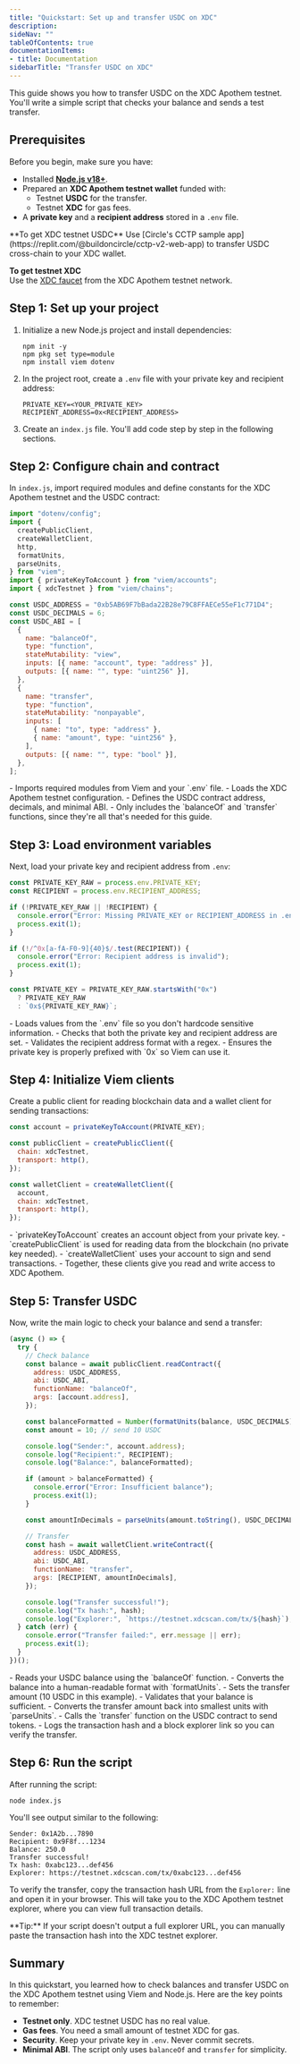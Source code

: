 ```yaml
---
title: "Quickstart: Set up and transfer USDC on XDC"
description: 
sideNav: ""
tableOfContents: true
documentationItems: 
- title: Documentation
sidebarTitle: "Transfer USDC on XDC"
---
```


This guide shows you how to transfer USDC on the XDC Apothem testnet. You'll
write a simple script that checks your balance and sends a test transfer.

## Prerequisites

Before you begin, make sure you have:

- Installed **[Node.js v18+](https://nodejs.org/)**.
- Prepared an **XDC Apothem testnet wallet** funded with:
  - Testnet **USDC** for the transfer.
  - Testnet **XDC** for gas fees.
- A **private key** and a **recipient address** stored in a `.env` file.

<Note>
**To get XDC testnet USDC**  
Use [Circle's CCTP sample app](https://replit.com/@buildoncircle/cctp-v2-web-app)
to transfer USDC cross-chain to your XDC wallet.

**To get testnet XDC**  
Use the [XDC faucet](https://faucet.apothem.network/) from the XDC Apothem
testnet network.
</Note>

## Step 1: Set up your project

1. Initialize a new Node.js project and install dependencies:

   ```shell Shell
   npm init -y
   npm pkg set type=module
   npm install viem dotenv
   ```

2. In the project root, create a `.env` file with your private key and recipient
   address:

   ```shell Shell
   PRIVATE_KEY=<YOUR_PRIVATE_KEY>
   RECIPIENT_ADDRESS=0x<RECIPIENT_ADDRESS>
   ```

3. Create an `index.js` file. You'll add code step by step in the following
   sections.

## Step 2: Configure chain and contract

In `index.js`, import required modules and define constants for the XDC Apothem
testnet and the USDC contract:

```javascript Javascript
import "dotenv/config";
import {
  createPublicClient,
  createWalletClient,
  http,
  formatUnits,
  parseUnits,
} from "viem";
import { privateKeyToAccount } from "viem/accounts";
import { xdcTestnet } from "viem/chains";

const USDC_ADDRESS = "0xb5AB69F7bBada22B28e79C8FFAECe55eF1c771D4";
const USDC_DECIMALS = 6;
const USDC_ABI = [
  {
    name: "balanceOf",
    type: "function",
    stateMutability: "view",
    inputs: [{ name: "account", type: "address" }],
    outputs: [{ name: "", type: "uint256" }],
  },
  {
    name: "transfer",
    type: "function",
    stateMutability: "nonpayable",
    inputs: [
      { name: "to", type: "address" },
      { name: "amount", type: "uint256" },
    ],
    outputs: [{ name: "", type: "bool" }],
  },
];
```

<Accordion icon="circle-info" title="Learn more: Chain and contract configuration">
- Imports required modules from Viem and your `.env` file.
- Loads the XDC Apothem testnet configuration.
- Defines the USDC contract address, decimals, and minimal ABI.
- Only includes the `balanceOf` and `transfer` functions, since they're all
  that's needed for this guide.
</Accordion>

## Step 3: Load environment variables

Next, load your private key and recipient address from `.env`:

```javascript Javascript
const PRIVATE_KEY_RAW = process.env.PRIVATE_KEY;
const RECIPIENT = process.env.RECIPIENT_ADDRESS;

if (!PRIVATE_KEY_RAW || !RECIPIENT) {
  console.error("Error: Missing PRIVATE_KEY or RECIPIENT_ADDRESS in .env");
  process.exit(1);
}

if (!/^0x[a-fA-F0-9]{40}$/.test(RECIPIENT)) {
  console.error("Error: Recipient address is invalid");
  process.exit(1);
}

const PRIVATE_KEY = PRIVATE_KEY_RAW.startsWith("0x")
  ? PRIVATE_KEY_RAW
  : `0x${PRIVATE_KEY_RAW}`;
```

<Accordion icon="circle-info" title="Learn more: Environment variables">
- Loads values from the `.env` file so you don't hardcode sensitive information.
- Checks that both the private key and recipient address are set.
- Validates the recipient address format with a regex.
- Ensures the private key is properly prefixed with `0x` so Viem can use it.
</Accordion>

## Step 4: Initialize Viem clients

Create a public client for reading blockchain data and a wallet client for
sending transactions:

```javascript Javascript
const account = privateKeyToAccount(PRIVATE_KEY);

const publicClient = createPublicClient({
  chain: xdcTestnet,
  transport: http(),
});

const walletClient = createWalletClient({
  account,
  chain: xdcTestnet,
  transport: http(),
});
```

<Accordion icon="circle-info" title="Learn more: Viem clients">
- `privateKeyToAccount` creates an account object from your private key.
- `createPublicClient` is used for reading data from the blockchain (no private
  key needed).
- `createWalletClient` uses your account to sign and send transactions.
- Together, these clients give you read and write access to XDC Apothem.
</Accordion>

## Step 5: Transfer USDC

Now, write the main logic to check your balance and send a transfer:

```javascript Javascript
(async () => {
  try {
    // Check balance
    const balance = await publicClient.readContract({
      address: USDC_ADDRESS,
      abi: USDC_ABI,
      functionName: "balanceOf",
      args: [account.address],
    });

    const balanceFormatted = Number(formatUnits(balance, USDC_DECIMALS));
    const amount = 10; // send 10 USDC

    console.log("Sender:", account.address);
    console.log("Recipient:", RECIPIENT);
    console.log("Balance:", balanceFormatted);

    if (amount > balanceFormatted) {
      console.error("Error: Insufficient balance");
      process.exit(1);
    }

    const amountInDecimals = parseUnits(amount.toString(), USDC_DECIMALS);

    // Transfer
    const hash = await walletClient.writeContract({
      address: USDC_ADDRESS,
      abi: USDC_ABI,
      functionName: "transfer",
      args: [RECIPIENT, amountInDecimals],
    });

    console.log("Transfer successful!");
    console.log("Tx hash:", hash);
    console.log("Explorer:", `https://testnet.xdcscan.com/tx/${hash}`);
  } catch (err) {
    console.error("Transfer failed:", err.message || err);
    process.exit(1);
  }
})();
```

<Accordion icon="circle-info" title="Learn more: Transfer logic">
- Reads your USDC balance using the `balanceOf` function.
- Converts the balance into a human-readable format with `formatUnits`.
- Sets the transfer amount (10 USDC in this example).
- Validates that your balance is sufficient.
- Converts the transfer amount back into smallest units with `parseUnits`.
- Calls the `transfer` function on the USDC contract to send tokens.
- Logs the transaction hash and a block explorer link so you can verify the
  transfer.
</Accordion>

## Step 6: Run the script

After running the script:

```shell Shell
node index.js
```

You'll see output similar to the following:

```
Sender: 0x1A2b...7890
Recipient: 0x9F8f...1234
Balance: 250.0
Transfer successful!
Tx hash: 0xabc123...def456
Explorer: https://testnet.xdcscan.com/tx/0xabc123...def456
```

To verify the transfer, copy the transaction hash URL from the `Explorer:` line
and open it in your browser. This will take you to the XDC Apothem testnet
explorer, where you can view full transaction details.

<Tip>
**Tip:** If your script doesn't output a full explorer URL, you can manually
paste the transaction hash into the XDC testnet explorer.
</Tip>

## Summary

In this quickstart, you learned how to check balances and transfer USDC on the
XDC Apothem testnet using Viem and Node.js. Here are the key points to remember:

- **Testnet only**. XDC testnet USDC has no real value.
- **Gas fees**. You need a small amount of testnet XDC for gas.
- **Security**. Keep your private key in `.env`. Never commit secrets.
- **Minimal ABI**. The script only uses `balanceOf` and `transfer` for
  simplicity.

